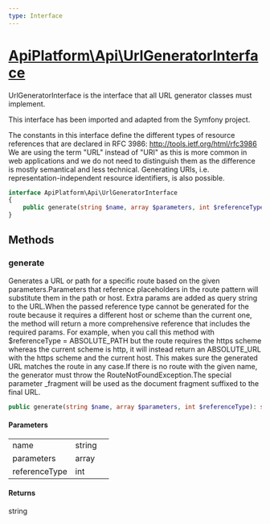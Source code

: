 ```yaml
---
type: Interface
---
```


# [ApiPlatform\Api\UrlGeneratorInterface](/docs/reference/Api/UrlGeneratorInterface)

UrlGeneratorInterface is the interface that all URL generator classes must implement.

This interface has been imported and adapted from the Symfony project.

The constants in this interface define the different types of resource references that
are declared in RFC 3986: http://tools.ietf.org/html/rfc3986
We are using the term "URL" instead of "URI" as this is more common in web applications
and we do not need to distinguish them as the difference is mostly semantical and
less technical. Generating URIs, i.e. representation-independent resource identifiers,
is also possible.


```php
interface ApiPlatform\Api\UrlGeneratorInterface
{
    public generate(string $name, array $parameters, int $referenceType): string
}
```
## Methods

### generate

Generates a URL or path for a specific route based on the given parameters.Parameters that reference placeholders in the route pattern will substitute them in the
path or host. Extra params are added as query string to the URL.When the passed reference type cannot be generated for the route because it requires a different
host or scheme than the current one, the method will return a more comprehensive reference
that includes the required params. For example, when you call this method with $referenceType = ABSOLUTE_PATH
but the route requires the https scheme whereas the current scheme is http, it will instead return an
ABSOLUTE_URL with the https scheme and the current host. This makes sure the generated URL matches
the route in any case.If there is no route with the given name, the generator must throw the RouteNotFoundException.The special parameter _fragment will be used as the document fragment suffixed to the final URL.

```php
public generate(string $name, array $parameters, int $referenceType): string
```

#### Parameters

<table><tbody>
<tr><td>name</td><td>string</td><td></td></tr><tr><td>parameters</td><td>array</td><td></td></tr><tr><td>referenceType</td><td>int</td><td></td></tr>
</tbody>
</table>

#### Returns

string
